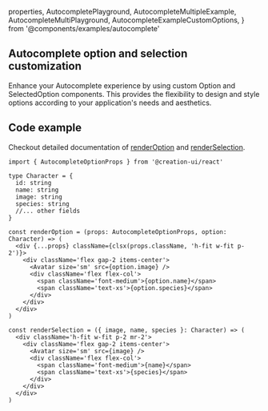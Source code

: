   properties,
  AutocompletePlayground,
  AutocompleteMultipleExample,
  AutocompleteMultiPlayground,
  AutocompleteExampleCustomOptions,
} from '@components/examples/autocomplete'

## Autocomplete option and selection customization

Enhance your Autocomplete experience by using custom Option and SelectedOption components. This provides the flexibility to design and style options according to your application's needs and aesthetics.

<Container>
  <AutocompleteExampleCustomOptions />
</Container>

## Code example

Checkout detailed documentation of [renderOption](/docs/components/autocomplete/render-option) and [renderSelection](/docs/components/autocomplete/render-selection).

```tsx
import { AutocompleteOptionProps } from '@creation-ui/react'

type Character = {
  id: string
  name: string
  image: string
  species: string
  //... other fields
}

const renderOption = (props: AutocompleteOptionProps, option: Character) => (
  <div {...props} className={clsx(props.className, 'h-fit w-fit p-2')}>
    <div className='flex gap-2 items-center'>
      <Avatar size='sm' src={option.image} />
      <div className='flex flex-col'>
        <span className='font-medium'>{option.name}</span>
        <span className='text-xs'>{option.species}</span>
      </div>
    </div>
  </div>
)

const renderSelection = ({ image, name, species }: Character) => (
  <div className='h-fit w-fit p-2 mr-2'>
    <div className='flex gap-2 items-center'>
      <Avatar size='sm' src={image} />
      <div className='flex flex-col'>
        <span className='font-medium'>{name}</span>
        <span className='text-xs'>{species}</span>
      </div>
    </div>
  </div>
)
```
